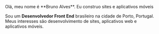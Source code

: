 
<article>
  <HeadingTitle>Olá, meu nome é **Bruno Alves**.</HeadingTitle>
  <HeadingSubtitle>Eu construo sites e aplicativos móveis</HeadingSubtitle>

Sou um **Desenvolvedor Front End** brasileiro na cidade de Porto, Portugal.
Meus interesses são desenvolvimento de sites, aplicativos web e aplicativos
móveis.

</article>
<Avatar />
